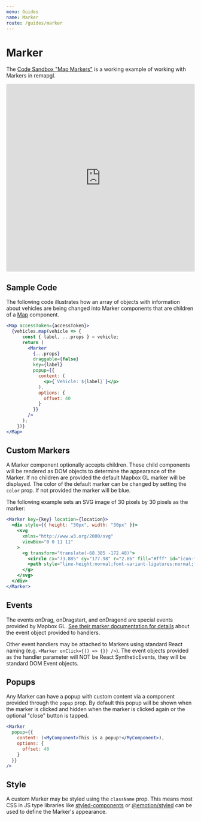 ```yaml
---
menu: Guides
name: Marker
route: /guides/marker
---
```


# Marker

The [Code Sandbox "Map
Markers"](https://codesandbox.io/embed/map-markers-54jez?fontsize=14&hidenavigation=1&theme=dark)
is a working example of working with Markers in remapgl.

<iframe
     src="https://codesandbox.io/embed/map-markers-54jez?fontsize=14&hidenavigation=1&theme=dark"
     style="width:100%; height:500px; border:0; border-radius: 4px;
     overflow:hidden;" title="Map Markers" allow="geolocation; microphone;
     camera; midi; vr; accelerometer; gyroscope; payment; ambient-light-sensor;
     encrypted-media; usb" sandbox="allow-modals allow-forms allow-popups
     allow-scripts allow-same-origin"
   ></iframe>

## Sample Code

The following code illustrates how an array of objects with information about
vehicles are being changed into Marker components that are children of a
[Map](/map) component.

```jsx
<Map accessToken={accessToken}>
  {vehicles.map(vehicle => {
      const { label, ...props } = vehicle;
      return (
        <Marker
          {...props}
          draggable={false}
          key={label}
          popup={{
            content: (
              <p>{`Vehicle: ${label}`}</p>
            ),
            options: {
              offset: 40
            }
          }}
        />
      );
    })}
</Map>
```

## Custom Markers

A Marker component optionally accepts children. These child components will be
rendered as DOM objects to determine the appearance of the Marker. If no
children are provided the default Mapbox GL marker will be displayed. The color
of the default marker can be changed by setting the `color` prop. If not provided
the marker will be blue.

The following example sets an SVG image of 30 pixels by 30 pixels as the marker:
```jsx
<Marker key={key} location={location}>
  <div style={{ height: "30px", width: "30px" }}>
    <svg
      xmlns="http://www.w3.org/2000/svg"
      viewBox="0 0 11 11"
    >
      <g transform="translate(-68.385 -172.48)">
        <circle cx="73.885" cy="177.98" r="2.86" fill="#fff" id="icon-fill"/>
        <path style="line-height:normal;font-variant-ligatures:normal;font-variant-position:normal;font-variant-caps:normal;font-variant-numeric:normal;font-variant-alternates:normal;font-feature-settings:normal;text-indent:0;text-align:start;text-decoration-line:none;text-decoration-style:solid;text-decoration-color:#000;text-transform:none;text-orientation:mixed;shape-padding:0;isolation:auto;mix-blend-mode:normal" d="M73.885 174.855a3.13 3.13 0 0 0-3.125 3.126 3.129 3.129 0 0 0 3.125 3.125 3.13 3.13 0 0 0 3.125-3.125 3.13 3.13 0 0 0-3.125-3.126zm0 .53a2.592 2.592 0 0 1 2.595 2.596 2.592 2.592 0 0 1-2.595 2.595 2.592 2.592 0 0 1-2.596-2.595 2.592 2.592 0 0 1 2.596-2.596zm-.001.455c-.385 0-.9.11-1.121.202-.22.091-.367.183-.413.412l-.165 1.27v1.752h.285v.275c0 .334.49.334.49 0v-.275h1.848v.275c0 .334.49.334.49 0v-.275h.284v-1.75l-.165-1.272c-.046-.229-.192-.32-.413-.412-.22-.093-.736-.202-1.12-.202zm-.769.281h1.536c.152 0 .152.286 0 .286h-1.535c-.152 0-.152-.285 0-.286zm-.362.454h2.263c.066 0 .122.048.134.111l.134 1.002a.136.136 0 0 1-.13.17h-2.538a.136.136 0 0 1-.13-.17l.135-1.002a.135.135 0 0 1 .132-.11zm-.038 1.858a.259.259 0 0 1 0 .518.259.259 0 1 1 0-.518zm2.345.001a.258.258 0 0 1-.007.517.259.259 0 0 1-.26-.26.258.258 0 0 1 .267-.257z" color="#000" font-weight="400" font-family="sans-serif" white-space="normal" overflow="visible" id="icon-path"/>
      </g>
    </svg>
  </div>
</Marker>
```

## Events

The events onDrag, onDragstart, and onDragend are special events provided by
Mapbox GL. [See their marker documentation for
details](https://docs.mapbox.com/mapbox-gl-js/api/#marker) about the event
object provided to handlers.

Other event handlers may be attached to Markers using standard React naming
(e.g. `<Marker onClick={() => {}} />`). The event objects provided as the
handler parameter will NOT be React SyntheticEvents, they will be standard DOM
Event objects.

## Popups

Any Marker can have a popup with custom content via a component provided through
the `popup` prop. By default this popup will be shown when the marker is clicked
and hidden when the marker is clicked again or the optional "close" button is
tapped.

```jsx
<Marker
  popup={{
    content: (<MyComponent>This is a popup!</MyComponent>),
    options: {
      offset: 40
    }
  }}
/>
```

## Style

A custom Marker may be styled using the `className` prop. This means most CSS in
JS type libraries like [styled-components](https://www.styled-components.com/)
or [@emotion/styled](https://emotion.sh/docs/styled) can be used to define the
Marker's appearance. 

